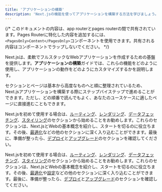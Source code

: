 ```yaml
---
title: 'アプリケーションの構築'
description: 'Next.jsの機能を使ってアプリケーションを構築する方法を学びましょう。'
---
```


{/* このドキュメントの内容は、app routerとpages routerの間で共有されています。Pages Routerに特化した内容を追加するには、`<PagesOnly>Content</PagesOnly>`コンポーネントを使用できます。共有される内容はコンポーネントでラップしないでください。 */}

Next.jsは、柔軟でフルスタックなWebアプリケーションを作成するための基盤を提供します。**アプリケーションの構築**ガイドでは、これらの機能をどのように使用し、アプリケーションの動作をどのようにカスタマイズするかを説明します。

セクションとページは基本から高度なものへと順に整理されているため、Next.jsアプリケーションを構築する際にステップバイステップで進めることができます。ただし、どの順番で読んでもよく、あなたのユースケースに適したページに直接進むこともできます。

<AppOnly>

Next.jsを初めて使用する場合は、[ルーティング](/docs/app/building-your-application/routing)、[レンダリング](/docs/app/building-your-application/rendering)、[データフェッチング](/docs/app/building-your-application/data-fetching)、[スタイリング](/docs/app/building-your-application/styling)のセクションから始めることをお勧めします。これらのセクションは、Next.jsとWebの基本概念を紹介し、スタートを切るのに役立ちます。その後、[最適化](/docs/app/building-your-application/optimizing)などの他のセクションに深く入り込むことができます。最後に、準備が整ったら、[デプロイ](/docs/app/getting-started/deploying)と[アップグレード](/docs/app/guides/upgrading)のセクションを確認してください。

</AppOnly>

<PagesOnly>

Next.jsを初めて使用する場合は、[ルーティング](https://nextjs.org/docs/canary/pages/building-your-application/routing)、[レンダリング](https://nextjs.org/docs/canary/pages/building-your-application/rendering)、[データフェッチング](https://nextjs.org/docs/canary/pages/building-your-application/data-fetching)、[スタイリング](https://nextjs.org/docs/canary/pages/building-your-application/styling)のセクションから始めることをお勧めします。これらのセクションは、Next.jsとWebの基本概念を紹介し、スタートを切るのに役立ちます。その後、[最適化](https://nextjs.org/docs/canary/pages/building-your-application/optimizing)や[設定](https://nextjs.org/docs/canary/pages/building-your-application/configuring)などの他のセクションに深く入り込むことができます。最後に、準備が整ったら、[デプロイ](https://nextjs.org/docs/canary/pages/getting-started/deploying)と[アップグレード](https://nextjs.org/docs/canary/pages/guides/upgrading)のセクションを確認してください。

</PagesOnly>

